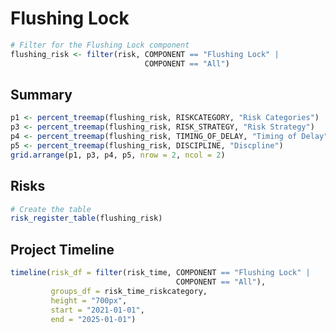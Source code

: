 # Flushing Lock

```r
# Filter for the Flushing Lock component
flushing_risk <- filter(risk, COMPONENT == "Flushing Lock" | 
                              COMPONENT == "All")
```

## Summary
```r
p1 <- percent_treemap(flushing_risk, RISKCATEGORY, "Risk Categories")
p3 <- percent_treemap(flushing_risk, RISK_STRATEGY, "Risk Strategy")
p4 <- percent_treemap(flushing_risk, TIMING_OF_DELAY, "Timing of Delay")
p5 <- percent_treemap(flushing_risk, DISCIPLINE, "Discpline")
grid.arrange(p1, p3, p4, p5, nrow = 2, ncol = 2)
```

## Risks
```r
# Create the table
risk_register_table(flushing_risk)
```

## Project Timeline
```r
timeline(risk_df = filter(risk_time, COMPONENT == "Flushing Lock" | 
                                     COMPONENT == "All"), 
         groups_df = risk_time_riskcategory,
         height = "700px",
         start = "2021-01-01",
         end = "2025-01-01")
```
